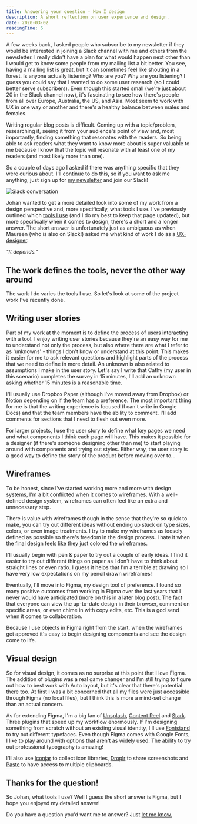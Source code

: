 ```yaml
---
title: Answering your question - How I design
description: A short reflection on user experience and design.
date: 2020-03-02
readingTime: 6
---
```


A few weeks back, I asked people who subscribe to my newsletter if they would be interested in joining a Slack channel with me and others from the newsletter. I really didn't have a plan for what would happen next other than I would get to know some people from my mailing list a bit better. You see, having a mailing list is great, but it can sometimes feel like shouting in a forest. Is anyone actually listening? Who are you? Why are you listening? I guess you could say that I wanted to do some user research (so I could better serve subscribers). Even though this started small (we're just about 20 in the Slack channel now), it's fascinating to see how there's people from all over Europe, Australia, the US, and Asia. Most seem to work with UX in one way or another and there's a healthy balance between males and females.

Writing regular blog posts is difficult. Coming up with a topic/problem, researching it, seeing it from your audience's point of view and, most importantly, finding something that resonates with the readers. So being able to ask readers what they want to know more about is super valuable to me because I know that the topic will resonate with at least one of my readers (and most likely more than one).

So a couple of days ago I asked if there was anything specific that they were curious about. I'll continue to do this, so if you want to ask me anything, just sign up for [my newsletter](/newsletter) and join our Slack!

![Slack conversation](slack_figma.png)

Johan wanted to get a more detailed look into some of my work from a design perspective and, more specifically, what tools I use. I've previously outlined which [tools I use](/tools) (and I do my best to keep that page updated), but more specifically when it comes to design, there's a short and a longer answer. The short answer is unfortunately just as ambiguous as when Maureen (who is also on Slack!) asked me what kind of work I do as a [UX-designer](/uxdesigner).

_"It depends."_

## The work defines the tools, never the other way around

The work I do varies the tools I use. So let's look at some of the project work I've recently done.

## Writing user stories

Part of my work at the moment is to define the process of users interacting with a tool. I enjoy writing user stories because they're an easy way for me to understand not only the process, but also where there are what I refer to as 'unknowns' - things I don't know or understand at this point. This makes it easier for me to ask relevant questions and highlight parts of the process that we need to define in more detail. An unknown is also related to assumptions I make in the user story. Let's say I write that Cathy (my user in this scenario) completes the survey in 15 minutes, I'll add an unknown asking whether 15 minutes is a reasonable time.

I'll usually use Dropbox Paper (although I've moved away from Dropbox) or [Notion](https://www.notion.so/?r=a3b4edc52f61492aab6c770f4c9f8dbf) depending on if the team has a preference. The most important thing for me is that the writing experience is focused (I can't write in Google Docs) and that the team members have the ability to comment. I'll add comments for sections that I need to flesh out even more.

For larger projects, I use the user story to define what key pages we need and what components I think each page will have. This makes it possible for a designer (if there's someone designing other than me) to start playing around with components and trying out styles. Either way, the user story is a good way to define the story of the product before moving over to...

## Wireframes

To be honest, since I've started working more and more with design systems, I'm a bit conflicted when it comes to wireframes. With a well-defined design system, wireframes can often feel like an extra and unnecessary step.

There is value with wireframes though in the sense that they're so quick to make, you can try out different ideas without ending up stuck on type sizes, colors, or even image treatments. I try to make my wireframes as loosely defined as possible so there's freedom in the design process. I hate it when the final design feels like they just colored the wireframes.

I'll usually begin with pen & paper to try out a couple of early ideas. I find it easier to try out different things on paper as I don't have to think about straight lines or even ratio. I guess it helps that I'm a terrible at drawing so I have very low expectations on my pencil drawn wireframes!

Eventually, I'll move into Figma, my design tool of preference. I found so many positive outcomes from working in Figma over the last years that I never would have anticipated (more on this in a later blog post). The fact that everyone can view the up-to-date design in their browser, comment on specific areas, or even chime in with copy edits, etc. This is a god send when it comes to collaboration.

Because I use objects in Figma right from the start, when the wireframes get approved it's easy to begin designing components and see the design come to life.

## Visual design

So for visual design, it comes as no surprise at this point that I love Figma. The addition of plugins was a real game changer and I'm still trying to figure out how to best work with Auto layout, but it's clear that there's potential there too. At first I was a bit concerned that all my files were just accessible through Figma (no local files), but I think this is more a mind-set change than an actual concern.

As for extending Figma, I'm a big fan of [Unsplash](https://www.unsplash.com), [Content Reel](https://contentreel.design) and [Stark](https://www.getstark.co/index.html). Three plugins that speed up my workflow enormously.
If I'm designing something from scratch without an existing visual identity, I'll use [Fontstand](https://fontstand.com) to try out different typefaces. Even though Figma comes with Google Fonts, I like to play around with options that aren't as widely used. The ability to try out professional typography is amazing!

I'll also use [Iconjar](https://geticonjar.com) to collect icon libraries, [Droplr](https://droplr.com) to share screenshots and [Paste](https://pasteapp.io) to have access to multiple clipboards.

## Thanks for the question!

So Johan, what tools I use? Well I guess the short answer is Figma, but I hope you enjoyed my detailed answer!

Do you have a question you'd want me to answer? Just [let me know.](https://www.twitter.com/antonsten)